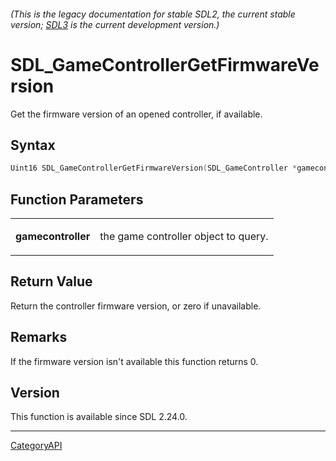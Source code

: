 ====== (This is the legacy documentation for stable SDL2, the current stable version; [https://wiki.libsdl.org/SDL3/ SDL3] is the current development version.) ======
= SDL_GameControllerGetFirmwareVersion =

Get the firmware version of an opened controller, if available.

== Syntax ==

<syntaxhighlight lang='c'>
Uint16 SDL_GameControllerGetFirmwareVersion(SDL_GameController *gamecontroller);
</syntaxhighlight>

== Function Parameters ==

{|
|'''gamecontroller'''
|the game controller object to query.
|}

== Return Value ==

Return the controller firmware version, or zero if unavailable.

== Remarks ==

If the firmware version isn't available this function returns 0.

== Version ==

This function is available since SDL 2.24.0.

----
[[CategoryAPI]]


